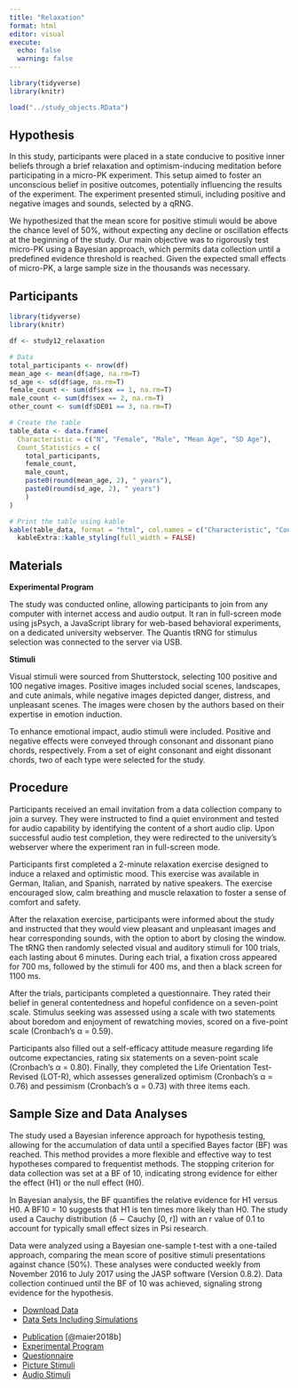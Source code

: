 ```yaml
---
title: "Relaxation"
format: html
editor: visual
execute: 
  echo: false
  warning: false
---
```


```r
library(tidyverse)
library(knitr)

load("../study_objects.RData")
```

## Hypothesis

In this study, participants were placed in a state conducive to positive inner beliefs through a brief relaxation and optimism-inducing meditation before participating in a micro-PK experiment. This setup aimed to foster an unconscious belief in positive outcomes, potentially influencing the results of the experiment. The experiment presented stimuli, including positive and negative images and sounds, selected by a qRNG.

We hypothesized that the mean score for positive stimuli would be above the chance level of 50%, without expecting any decline or oscillation effects at the beginning of the study. Our main objective was to rigorously test micro-PK using a Bayesian approach, which permits data collection until a predefined evidence threshold is reached. Given the expected small effects of micro-PK, a large sample size in the thousands was necessary.

## Participants

```r
library(tidyverse)
library(knitr)

df <- study12_relaxation

# Data
total_participants <- nrow(df)
mean_age <- mean(df$age, na.rm=T)
sd_age <- sd(df$age, na.rm=T)
female_count <- sum(df$sex == 1, na.rm=T)
male_count <- sum(df$sex == 2, na.rm=T)
other_count <- sum(df$DE01 == 3, na.rm=T)

# Create the table
table_data <- data.frame(
  Characteristic = c("N", "Female", "Male", "Mean Age", "SD Age"),
  Count_Statistics = c(
    total_participants, 
    female_count, 
    male_count,
    paste0(round(mean_age, 2), " years"), 
    paste0(round(sd_age, 2), " years")
    )
)

# Print the table using kable
kable(table_data, format = "html", col.names = c("Characteristic", "Count/Statistic")) %>%
  kableExtra::kable_styling(full_width = FALSE)

```

## Materials

**Experimental Program**

The study was conducted online, allowing participants to join from any computer with internet access and audio output. It ran in full-screen mode using jsPsych, a JavaScript library for web-based behavioral experiments, on a dedicated university webserver. The Quantis tRNG for stimulus selection was connected to the server via USB.

**Stimuli**

Visual stimuli were sourced from Shutterstock, selecting 100 positive and 100 negative images. Positive images included social scenes, landscapes, and cute animals, while negative images depicted danger, distress, and unpleasant scenes. The images were chosen by the authors based on their expertise in emotion induction.

To enhance emotional impact, audio stimuli were included. Positive and negative effects were conveyed through consonant and dissonant piano chords, respectively. From a set of eight consonant and eight dissonant chords, two of each type were selected for the study.

## Procedure

Participants received an email invitation from a data collection company to join a survey. They were instructed to find a quiet environment and tested for audio capability by identifying the content of a short audio clip. Upon successful audio test completion, they were redirected to the university’s webserver where the experiment ran in full-screen mode.

Participants first completed a 2-minute relaxation exercise designed to induce a relaxed and optimistic mood. This exercise was available in German, Italian, and Spanish, narrated by native speakers. The exercise encouraged slow, calm breathing and muscle relaxation to foster a sense of comfort and safety.

After the relaxation exercise, participants were informed about the study and instructed that they would view pleasant and unpleasant images and hear corresponding sounds, with the option to abort by closing the window. The tRNG then randomly selected visual and auditory stimuli for 100 trials, each lasting about 6 minutes. During each trial, a fixation cross appeared for 700 ms, followed by the stimuli for 400 ms, and then a black screen for 1100 ms.

After the trials, participants completed a questionnaire. They rated their belief in general contentedness and hopeful confidence on a seven-point scale. Stimulus seeking was assessed using a scale with two statements about boredom and enjoyment of rewatching movies, scored on a five-point scale (Cronbach’s α = 0.59).

Participants also filled out a self-efficacy attitude measure regarding life outcome expectancies, rating six statements on a seven-point scale (Cronbach’s α = 0.80). Finally, they completed the Life Orientation Test-Revised (LOT-R), which assesses generalized optimism (Cronbach’s α = 0.76) and pessimism (Cronbach’s α = 0.73) with three items each.

## Sample Size and Data Analyses

The study used a Bayesian inference approach for hypothesis testing, allowing for the accumulation of data until a specified Bayes factor (BF) was reached. This method provides a more flexible and effective way to test hypotheses compared to frequentist methods. The stopping criterion for data collection was set at a BF of 10, indicating strong evidence for either the effect (H1) or the null effect (H0).

In Bayesian analysis, the BF quantifies the relative evidence for H1 versus H0. A BF10 = 10 suggests that H1 is ten times more likely than H0. The study used a Cauchy distribution (δ ∼ Cauchy \[0, r\]) with an r value of 0.1 to account for typically small effect sizes in Psi research.

Data were analyzed using a Bayesian one-sample t-test with a one-tailed approach, comparing the mean score of positive stimuli presentations against chance (50%). These analyses were conducted weekly from November 2016 to July 2017 using the JASP software (Version 0.8.2). Data collection continued until the BF of 10 was achieved, signaling strong evidence for the hypothesis.

::: {.callout-tip title="Data" collapse="true"}
-   [Download Data](../data/relaxation/stimrelaxation.csv)
-   [Data Sets Including Simulations](https://open-data.spr.ac.uk/dataset/intentional-observer-effects-quantum-randomness)
:::

::: {.callout-note title="Resources" collapse="true"}
-   [Publication](https://www.frontiersin.org/journals/psychology/articles/10.3389/fpsyg.2018.00379/full) [@maier2018b]
-   [Experimental Program](../data/relaxation/experiment-sound.html)
-   [Questionnaire](../data/relaxation/questionnaire.pdf)
-   [Picture Stimuli](../data/relaxation/pictures.zip)
-   [Audio Stimuli](../data/relaxation/sounds.zip)
:::
